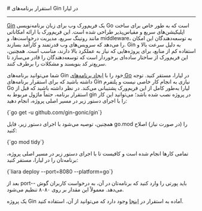 

<Layout>
<Head>
<title>مستندات استقرار برنامه‌های Gin - لیارا</title>

<meta property="og:title" content="مستندات خدمات رایانش ابری لیارا" />
<meta property="og:description" content="مستندات نحوه استقرار برنامه‌های Gin در go در لیارا"  />
<meta property="og:image" content="https://files.liara.ir/liara/logos/liara-poster.jpg" />
</Head>
# استقرار برنامه‌های Gin در لیارا
<hr className="mb-2" />
<a className="text-[#2196f3] " href="https://gin-gonic.com/">Gin</a> یک فریم‌ورک وب برای زبان برنامه‌نویسی Go است که به طور خاص برای ساخت اپلیکیشن‌های سریع و مقیاس‌پذیر طراحی شده است. این فریم‌ورک با ارائه امکاناتی مانند روتینگ سریع، مدیریت درخواست‌ها، و middleware، به توسعه‌دهندگان این امکان را می‌دهد که سرویس‌های وب قدرتمند و کارآمد بسازند. Gin به دلیل سرعت بالا و استفاده کم از منابع، برای پروژه‌هایی که نیاز به عملکرد بالا دارند، مناسب است. همچنین، این فریم‌ورک از ساختار ساده‌ای برخوردار است که توسعه‌دهندگان را قادر می‌سازد تا سریع‌تر کد بنویسند و مشکلات را برطرف کنند.
<div className='h-2' />

 شما می‌توانید برنامه‌های Gin خود را با <a href="../../how-tos/create-app" className="text-[#2196f3] ">ایجاد برنامه‌های Go</a> در لیارا، مستقر کنید.
توجه داشته باشید که برای استقرار برنامه‌های Gin نیازی به انجام کار خاصی نیست و پلتفرم Go لیارا به‌طور کامل از این فریم‌ورک پشتیبانی می‌کند.
در نظر داشته باشید که قبل از استقرار برنامه، حتماً ماژول مربوط به gin در پروژه نصب شده باشد؛ می‌توانید این کار را با اجرای دستور زیر در مسیر اصلی پروژه، انجام دهید: 

<div className="h-2" />
<div dir='ltr'>
<Highlight className="bash">
    {`go get -u github.com/gin-gonic/gin`}
</Highlight>
</div>
<div className="h-2" />

همچنین، توصیه می‌شود با اجرای دستور زیر، فایل <Important>go.mod</Important> را (در صورت نیاز) اصلاح کنید:
<div className="h-2" />
<div dir='ltr'>
<Highlight className="python">
    {`go mod tidy`}
</Highlight>
</div>
<div className="h-2" />

تمامی کارها انجام شده است و کافیست تا با اجرای دستور زیر در مسیر اصلی پروژه، برنامه‌تان را در لیارا، مستقر کنید:

<div className="h-2" />
<div dir='ltr'>
<Highlight className="bash">
    {`liara deploy --port=8080 --platform=go`}
</Highlight>
</div>
<div className="h-2" />

بعد از <Important>port--</Important> باید پورتی را وارد کنید که برنامه‌تان در آن، به درخواست کاربران گوش می‌دهد. معمولاً این مقدار بر روی ۸۰۸۰ تنظیم می‌شود.

<div className="h-2" />
<Alert variant="success">
<p>
یک پروژه Gin آماده به استقرار در <a href="https://github.com/liara-cloud/gin-getting-started" className="text-[#2196f3] ">اینجا</a> وجود دارد که می‌توانید از آن، استفاده کنید.
</p>
</Alert>

</Layout>